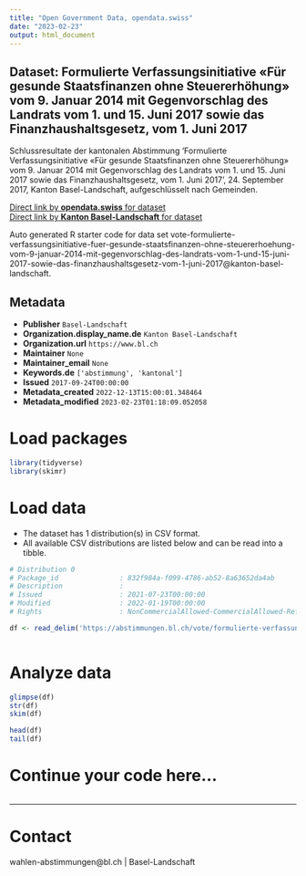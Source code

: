 ```yaml
---
title: "Open Government Data, opendata.swiss"
date: "2023-02-23"
output: html_document
---
```


## Dataset: Formulierte Verfassungsinitiative «Für gesunde Staatsfinanzen ohne Steuererhöhung» vom 9. Januar 2014 mit Gegenvorschlag des Landrats vom 1. und 15. Juni 2017 sowie das Finanzhaushaltsgesetz, vom 1. Juni 2017

Schlussresultate der kantonalen Abstimmung 'Formulierte Verfassungsinitiative «Für gesunde Staatsfinanzen ohne Steuererhöhung» vom 9. Januar 2014 mit Gegenvorschlag des Landrats vom 1. und 15. Juni 2017 sowie das Finanzhaushaltsgesetz, vom 1. Juni 2017', 24. September 2017, Kanton Basel-Landschaft, aufgeschlüsselt nach Gemeinden.

[Direct link by **opendata.swiss** for dataset](https://opendata.swiss/de/dataset/formulierte-verfassungsinitiative-fur-gesunde-staatsfinanzen-ohne-steuererhohung-vom-9-jan-2017)<br>
[Direct link by **Kanton Basel-Landschaft** for dataset](https://abstimmungen.bl.ch/vote/formulierte-verfassungsinitiative-fuer-gesunde-staatsfinanzen-ohne-steuererhoehung-vom-9-januar-2014-mit-gegenvorschlag-des-landrats-vom-1-und-15-juni-2017-sowie-das-finanzhaushaltsgesetz-vom-1-juni-2017/data)

Auto generated R starter code for data set vote-formulierte-verfassungsinitiative-fuer-gesunde-staatsfinanzen-ohne-steuererhoehung-vom-9-januar-2014-mit-gegenvorschlag-des-landrats-vom-1-und-15-juni-2017-sowie-das-finanzhaushaltsgesetz-vom-1-juni-2017@kanton-basel-landschaft.

## Metadata

- **Publisher** `Basel-Landschaft`
- **Organization.display_name.de** `Kanton Basel-Landschaft`
- **Organization.url** `https://www.bl.ch`
- **Maintainer** `None`
- **Maintainer_email** `None`
- **Keywords.de** `['abstimmung', 'kantonal']`
- **Issued** `2017-09-24T00:00:00`
- **Metadata_created** `2022-12-13T15:00:01.348464`
- **Metadata_modified** `2023-02-23T01:18:09.052058`


# Load packages

```r

library(tidyverse)
library(skimr)

```

# Load data

-   The dataset has 1 distribution(s) in CSV format.
-   All available CSV distributions are listed below and can be read into a tibble.

```r

# Distribution 0
# Package_id               : 832f984a-f099-4786-ab52-8a63652da4ab
# Description              : 
# Issued                   : 2021-07-23T00:00:00
# Modified                 : 2022-01-19T00:00:00
# Rights                   : NonCommercialAllowed-CommercialAllowed-ReferenceRequired

df <- read_delim('https://abstimmungen.bl.ch/vote/formulierte-verfassungsinitiative-fuer-gesunde-staatsfinanzen-ohne-steuererhoehung-vom-9-januar-2014-mit-gegenvorschlag-des-landrats-vom-1-und-15-juni-2017-sowie-das-finanzhaushaltsgesetz-vom-1-juni-2017/data-csv')



```

# Analyze data

```r

glimpse(df)
str(df)
skim(df)

head(df)
tail(df)

```

# Continue your code here...

```r

```

------------------------------------------------------------------------

# Contact

wahlen-abstimmungen@bl.ch | Basel-Landschaft
